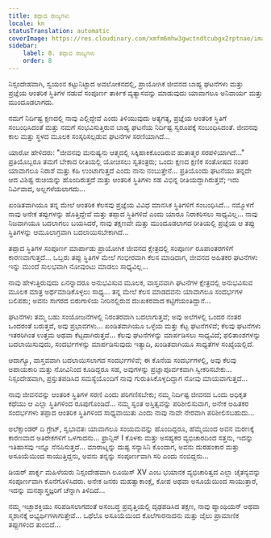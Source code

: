 ```yaml
---
title: ತಪ್ಪಾದ ರಾಜ್ಯಗಳು
locale: kn
statusTranslation: automatic
coverImage: https://res.cloudinary.com/xmfm6mhw3gwctndtcubgx2rptnae/image/upload/v1740468922/small_cover_tratado_de_psicologia_revolucionaria_a4c0dca4e0.webp
sidebar:
    label: 8. ತಪ್ಪಾದ ರಾಜ್ಯಗಳು
    order: 8
---
```

ನಿಸ್ಸಂದೇಹವಾಗಿ, ಸ್ವಯಂನ ಕಟ್ಟುನಿಟ್ಟಾದ ಅವಲೋಕನದಲ್ಲಿ, ಪ್ರಾಯೋಗಿಕ ಜೀವನದ ಬಾಹ್ಯ ಘಟನೆಗಳು ಮತ್ತು ಪ್ರಜ್ಞೆಯ ಆಂತರಿಕ ಸ್ಥಿತಿಗಳ ನಡುವೆ ಸಂಪೂರ್ಣ ತಾರ್ಕಿಕ ವ್ಯತ್ಯಾಸವನ್ನು ಮಾಡುವುದು ಯಾವಾಗಲೂ ಅನಿವಾರ್ಯ ಮತ್ತು ಮುಂದೂಡಲಾಗದು.

ನಮಗೆ ನಿರ್ದಿಷ್ಟ ಕ್ಷಣದಲ್ಲಿ ನಾವು ಎಲ್ಲಿದ್ದೇವೆ ಎಂದು ತಿಳಿಯುವುದು ಅತ್ಯಗತ್ಯ, ಪ್ರಜ್ಞೆಯ ಆಂತರಿಕ ಸ್ಥಿತಿಗೆ ಸಂಬಂಧಿಸಿದಂತೆ ಮತ್ತು ನಮಗೆ ಸಂಭವಿಸುತ್ತಿರುವ ಬಾಹ್ಯ ಘಟನೆಯ ನಿರ್ದಿಷ್ಟ ಸ್ವರೂಪಕ್ಕೆ ಸಂಬಂಧಿಸಿದಂತೆ. ಜೀವನವು ಕಾಲ ಮತ್ತು ಸ್ಥಳದ ಮೂಲಕ ಸಂಸ್ಕರಿಸಲ್ಪಡುವ ಘಟನೆಗಳ ಸರಣಿಯಾಗಿದೆ...

ಯಾರೋ ಹೇಳಿದರು: "ಜೀವನವು ಮನುಷ್ಯನು ಆತ್ಮದಲ್ಲಿ ಸಿಕ್ಕಿಹಾಕಿಕೊಂಡಿರುವ ಹುತಾತ್ಮರ ಸರಪಳಿಯಾಗಿದೆ..." ಪ್ರತಿಯೊಬ್ಬರೂ ತಮಗೆ ಬೇಕಾದ ರೀತಿಯಲ್ಲಿ ಯೋಚಿಸಲು ಸ್ವತಂತ್ರರು; ಒಂದು ಕ್ಷಣದ ಕ್ಷಣಿಕ ಸಂತೋಷದ ನಂತರ ಯಾವಾಗಲೂ ನಿರಾಶೆ ಮತ್ತು ಕಹಿ ಉಂಟಾಗುತ್ತದೆ ಎಂದು ನಾನು ನಂಬುತ್ತೇನೆ... ಪ್ರತಿಯೊಂದು ಘಟನೆಯು ತನ್ನದೇ ಆದ ವಿಶಿಷ್ಟ ರುಚಿಯನ್ನು ಹೊಂದಿರುತ್ತದೆ ಮತ್ತು ಆಂತರಿಕ ಸ್ಥಿತಿಗಳು ಸಹ ವಿಭಿನ್ನ ರೀತಿಯದ್ದಾಗಿರುತ್ತವೆ; ಇದು ನಿರ್ವಿವಾದ, ಅಲ್ಲಗಳೆಯಲಾಗದು...

ಖಂಡಿತವಾಗಿಯೂ ತನ್ನ ಮೇಲೆ ಆಂತರಿಕ ಕೆಲಸವು ಪ್ರಜ್ಞೆಯ ವಿವಿಧ ಮಾನಸಿಕ ಸ್ಥಿತಿಗಳಿಗೆ ಸಂಬಂಧಿಸಿದೆ... ನಮ್ಮೊಳಗೆ ನಾವು ಅನೇಕ ತಪ್ಪುಗಳನ್ನು ಹೊತ್ತಿದ್ದೇವೆ ಮತ್ತು ತಪ್ಪಾದ ಸ್ಥಿತಿಗಳಿವೆ ಎಂದು ಯಾರೂ ನಿರಾಕರಿಸಲು ಸಾಧ್ಯವಿಲ್ಲ... ನಾವು ನಿಜವಾಗಿಯೂ ಬದಲಾಗಲು ಬಯಸಿದರೆ, ನಾವು ತಕ್ಷಣವೇ ಮತ್ತು ಮುಂದೂಡಲಾಗದ ರೀತಿಯಲ್ಲಿ ಪ್ರಜ್ಞೆಯ ಆ ತಪ್ಪು ಸ್ಥಿತಿಗಳನ್ನು ಆಮೂಲಾಗ್ರವಾಗಿ ಬದಲಾಯಿಸಬೇಕಾಗಿದೆ...

ತಪ್ಪಾದ ಸ್ಥಿತಿಗಳ ಸಂಪೂರ್ಣ ಮಾರ್ಪಾಡು ಪ್ರಾಯೋಗಿಕ ಜೀವನದ ಕ್ಷೇತ್ರದಲ್ಲಿ ಸಂಪೂರ್ಣ ರೂಪಾಂತರಗಳಿಗೆ ಕಾರಣವಾಗುತ್ತದೆ... ಒಬ್ಬರು ತಪ್ಪು ಸ್ಥಿತಿಗಳ ಮೇಲೆ ಗಂಭೀರವಾಗಿ ಕೆಲಸ ಮಾಡಿದಾಗ, ಜೀವನದ ಅಹಿತಕರ ಘಟನೆಗಳು ಇನ್ನು ಮುಂದೆ ಸುಲಭವಾಗಿ ನೋವುಂಟು ಮಾಡಲು ಸಾಧ್ಯವಿಲ್ಲ...

ನಾವು ಹೇಳುತ್ತಿರುವುದು ಏನನ್ನಾದರೂ ಅನುಭವಿಸುವ ಮೂಲಕ, ವಾಸ್ತವವಾಗಿ ಘಟನೆಗಳ ಕ್ಷೇತ್ರದಲ್ಲಿ ಅನುಭವಿಸುವ ಮೂಲಕ ಮಾತ್ರ ಅರ್ಥಮಾಡಿಕೊಳ್ಳಲು ಸಾಧ್ಯ... ತನ್ನ ಮೇಲೆ ಕೆಲಸ ಮಾಡದವನು ಯಾವಾಗಲೂ ಸಂದರ್ಭಗಳ ಬಲಿಪಶು; ಅವನು ಸಾಗರದ ಬಿರುಗಾಳಿಯ ನೀರಿನಲ್ಲಿರುವ ದುಃಖಕರವಾದ ಕಟ್ಟಿಗೆಯಂತಿದ್ದಾನೆ...

ಘಟನೆಗಳು ತಮ್ಮ ಬಹು ಸಂಯೋಜನೆಗಳಲ್ಲಿ ನಿರಂತರವಾಗಿ ಬದಲಾಗುತ್ತವೆ; ಅವು ಅಲೆಗಳಲ್ಲಿ ಒಂದರ ನಂತರ ಒಂದರಂತೆ ಬರುತ್ತವೆ, ಅವು ಪ್ರಭಾವಗಳು... ಖಂಡಿತವಾಗಿಯೂ ಒಳ್ಳೆಯ ಮತ್ತು ಕೆಟ್ಟ ಘಟನೆಗಳಿವೆ; ಕೆಲವು ಘಟನೆಗಳು ಇತರರಿಗಿಂತ ಉತ್ತಮ ಅಥವಾ ಕೆಟ್ಟದಾಗಿರುತ್ತವೆ... ಕೆಲವು ಘಟನೆಗಳನ್ನು ಮಾರ್ಪಡಿಸಲು ಸಾಧ್ಯವಿದೆ; ಫಲಿತಾಂಶಗಳನ್ನು ಬದಲಾಯಿಸುವುದು, ಸಂದರ್ಭಗಳನ್ನು ಮಾರ್ಪಡಿಸುವುದು ಇತ್ಯಾದಿ, ಖಂಡಿತವಾಗಿಯೂ ಸಾಧ್ಯತೆಗಳ ಸಂಖ್ಯೆಯಲ್ಲಿದೆ.

ಆದಾಗ್ಯೂ, ವಾಸ್ತವವಾಗಿ ಬದಲಾಯಿಸಲಾಗದ ಸಂದರ್ಭಗಳಿವೆ; ಈ ಕೊನೆಯ ಸಂದರ್ಭಗಳಲ್ಲಿ, ಅವು ಕೆಲವು ಅಪಾಯಕಾರಿ ಮತ್ತು ನೋವಿನಿಂದ ಕೂಡಿದ್ದರೂ ಸಹ, ಅವುಗಳನ್ನು ಪ್ರಜ್ಞಾಪೂರ್ವಕವಾಗಿ ಸ್ವೀಕರಿಸಬೇಕು... ನಿಸ್ಸಂದೇಹವಾಗಿ, ಪ್ರಸ್ತುತಪಡಿಸಿದ ಸಮಸ್ಯೆಯೊಂದಿಗೆ ನಾವು ಗುರುತಿಸಿಕೊಳ್ಳದಿದ್ದಾಗ ನೋವು ಮಾಯವಾಗುತ್ತದೆ...

ನಾವು ಜೀವನವನ್ನು ಆಂತರಿಕ ಸ್ಥಿತಿಗಳ ಸರಣಿ ಎಂದು ಪರಿಗಣಿಸಬೇಕು; ನಮ್ಮ ನಿರ್ದಿಷ್ಟ ಜೀವನದ ಒಂದು ಅಧಿಕೃತ ಕಥೆಯು ಆ ಎಲ್ಲಾ ಸ್ಥಿತಿಗಳಿಂದ ರೂಪುಗೊಂಡಿದೆ... ನಮ್ಮ ಸ್ವಂತ ಅಸ್ತಿತ್ವವನ್ನು ಪರಿಶೀಲಿಸುವಾಗ, ಅನೇಕ ಅಹಿತಕರ ಸಂದರ್ಭಗಳು ತಪ್ಪಾದ ಆಂತರಿಕ ಸ್ಥಿತಿಗಳಿಂದ ಸಾಧ್ಯವಾಯಿತು ಎಂದು ನಾವು ನಾವೇ ನೇರವಾಗಿ ಪರಿಶೀಲಿಸಬಹುದು...

ಅಲೆಕ್ಸಾಂಡರ್ ದಿ ಗ್ರೇಟ್, ಸ್ವಭಾವತಃ ಯಾವಾಗಲೂ ಸಂಯಮವನ್ನು ಹೊಂದಿದ್ದರೂ, ಹೆಮ್ಮೆಯಿಂದ ಅವನ ಮರಣಕ್ಕೆ ಕಾರಣವಾದ ಅತಿರೇಕಗಳಿಗೆ ಒಳಗಾದನು... ಫ್ರಾನ್ಸಿಸ್ I ಕೊಳಕು ಮತ್ತು ಅಸಹ್ಯಕರ ವ್ಯಭಿಚಾರದಿಂದ ಸತ್ತನು, ಇದನ್ನು ಇತಿಹಾಸವು ಇನ್ನೂ ನೆನಪಿಸುತ್ತದೆ... ಮಾರಾಟ್ನನ್ನು ದುಷ್ಟ ಸನ್ಯಾಸಿನಿ ಕೊಂದಾಗ, ಅವನು ದುರಹಂಕಾರ ಮತ್ತು ಅಸೂಯೆಯಿಂದ ಸಾಯುತ್ತಿದ್ದನು, ಅವನು ತನ್ನನ್ನು ಸಂಪೂರ್ಣವಾಗಿ ಸರಿ ಎಂದು ನಂಬಿದ್ದನು...

ಡಿಯರ್ ಪಾರ್ಕ್ನ ಮಹಿಳೆಯರು ನಿಸ್ಸಂದೇಹವಾಗಿ ಲೂಯಿಸ್ XV ಎಂಬ ಭಯಾನಕ ವ್ಯಭಿಚಾರಿತ್ವದ ಎಲ್ಲಾ ಚೈತನ್ಯವನ್ನು ಸಂಪೂರ್ಣವಾಗಿ ಕೊನೆಗೊಳಿಸಿದರು. ಅನೇಕ ಜನರು ಮಹತ್ವಾಕಾಂಕ್ಷೆ, ಕೋಪ ಅಥವಾ ಅಸೂಯೆಯಿಂದ ಸಾಯುತ್ತಾರೆ, ಇದನ್ನು ಮನಶ್ಶಾಸ್ತ್ರಜ್ಞರಿಗೆ ಚೆನ್ನಾಗಿ ತಿಳಿದಿದೆ...

ನಮ್ಮ ಇಚ್ಛಾಶಕ್ತಿಯು ಸರಿಪಡಿಸಲಾಗದಂತೆ ಅಸಂಬದ್ಧ ಪ್ರವೃತ್ತಿಯಲ್ಲಿ ದೃಢಪಡಿಸಿದ ತಕ್ಷಣ, ನಾವು ಪ್ಯಾಂಥಿಯನ್ ಅಥವಾ ಸ್ಮಶಾನಕ್ಕೆ ಅಭ್ಯರ್ಥಿಗಳಾಗುತ್ತೇವೆ... ಒಥೆಲೊ ಅಸೂಯೆಯಿಂದ ಕೊಲೆಗಾರನಾದನು ಮತ್ತು ಜೈಲು ಪ್ರಾಮಾಣಿಕ ತಪ್ಪುಗಳಿಂದ ತುಂಬಿದೆ...

